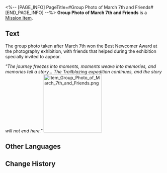 <%-- [PAGE_INFO]
PageTitle=#Group Photo of March 7th and Friends#
[END_PAGE_INFO] --%>
{{Item Infobox
|id          = 140517
|image       = Item Group Photo of March 7th and Friends.png{{subst:void|<!--$UPLOAD:<<SpriteOutput/ItemFigures/140517.png>-<Item Group Photo of March 7th and Friends.png>-<Item Icons>>-->}}
|type        = Mission Item
|invCategory = Missions
|rarity      = 3
|effect      = 
|description = After using it in your Inventory, you can view the group photo.
}}
{{Description|The group photo taken after March 7th won the Best Newcomer Award at the photography exhibition, with friends that helped during the exhibition specially invited to appear.<br /><br />''"The journey freezes into moments, moments weave into memories, and memories tell a story... The trailblazing expedition continues, and the story will not end here."''}}
'''Group Photo of March 7th and Friends''' is a [[Mission Item]].

==Text==
<div align="center">{{Color|Keyword|Group Photo of March 7th and Friends}}</div>
The group photo taken after March 7th won the Best Newcomer Award at the photography exhibition, with friends that helped during the exhibition specially invited to appear.

''"The journey freezes into moments, moments weave into memories, and memories tell a story... The Trailblazing expedition continues, and the story will not end here."''
[[File:Item Group Photo of March 7th and Friends.png|185px]]{{subst:void|<!--$UPLOAD:<<SpriteOutput/Quest/PhotoExhibition/PhotoExhibitionPhoto1802.png>-<Item Group Photo of March 7th and Friends.png>-<Item Images>>-->}}

==Other Languages==
{{Other Languages
|en   = Group Photo of March 7th and Friends
|zhs  = 三月七与朋友们的合影
|zht  = 三月七與朋友們的合影
|ja   = 三月なのかと友達の記念写真
|ko   = Mar. 7th와 친구들의 단체 사진
|es   = Foto de Siete de Marzo y amigos
|fr   = Photo de groupe de March&nbsp;7th et ses amis
|ru   = Общее фото Март 7 с друзьями
|th   = ภาพหมู่ของ March 7th กับเพื่อนๆ
|vi   = Ảnh chụp chung của March 7th với những người bạn
|de   = Gruppenfoto von 7. März und ihren Freunden
|id   = Foto Bersama March 7th dan Teman-Teman
|pt   = Foto em Grupo de 7 de Março e Amigos
}}

==Change History==
{{Change History|2.7}}